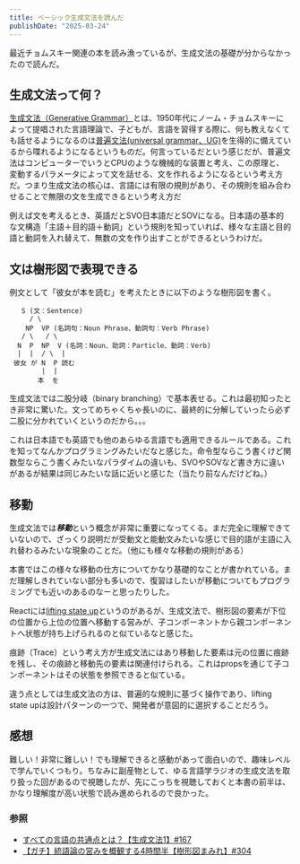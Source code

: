 ```yaml
---
title: ベーシック生成文法を読んだ
publishDate: "2025-03-24"
---
```



<LinkCard url="https://www.amazon.co.jp/%E3%83%99%E3%83%BC%E3%82%B7%E3%83%83%E3%82%AF%E7%94%9F%E6%88%90%E6%96%87%E6%B3%95-%E5%B2%B8%E6%9C%AC-%E7%A7%80%E6%A8%B9/dp/4894764261" />

最近チョムスキー関連の本を読み漁っているが、生成文法の基礎が分からなかったので読んだ。


## 生成文法って何？
[生成文法（Generative Grammar）](https://ja.wikipedia.org/wiki/%E7%94%9F%E6%88%90%E6%96%87%E6%B3%95)とは、1950年代にノーム・チョムスキーによって提唱された言語理論で、子どもが、言語を習得する際に、何も教えなくても話せるようになるのは[普遍文法(universal grammar、UG)](https://ja.wikipedia.org/wiki/%E6%99%AE%E9%81%8D%E6%96%87%E6%B3%95)を生得的に備えているから喋れるようになるというものだ。何言っているだという感じだが、普遍文法はコンピューターでいうとCPUのような機械的な装置と考え、この原理と、変動するパラメータによって文を話せる、文を作れるようになるという考え方だ。つまり生成文法の核心は、言語には有限の規則があり、その規則を組み合わせることで無限の文を生成できるという考え方だ

例えば文を考えるとき、英語だとSVO日本語だとSOVになる。日本語の基本的な文構造「主語＋目的語＋動詞」という規則を知っていれば、様々な主語と目的語と動詞を入れ替えて、無数の文を作り出すことができるというわけだ。

## 文は樹形図で表現できる

例文として「彼女が本を読む」を考えたときに以下のような樹形図を書く。

```
   S (文：Sentence)
     / \
    NP  VP (名詞句：Noun Phrase、動詞句：Verb Phrase)
   / \   / \
  N  P  NP  V (名詞：Noun、助詞：Particle、動詞：Verb)
  |  |  / \  |
 彼女 が N  P 読む
        |  |
       本  を
```

生成文法では二股分岐（binary branching）で基本表せる。これは最初知ったとき非常に驚いた。文ってめちゃくちゃ長いのに、最終的に分解していったら必ず二股に分かれていくというのだから。。。

これは日本語でも英語でも他のあらゆる言語でも適用できるルールである。これを知ってなんかプログラミングみたいだなと感じた。命令型ならこう書くけど関数型ならこう書くみたいなパラダイムの違いも、SVOやSOVなど書き方に違いがあるが結果は同じみたいな話に近いと感じた（当たり前なんだけどね。）


## 移動

生成文法では***移動***という概念が非常に重要になってくる。まだ完全に理解できていないので、ざっくり説明だが受動文と能動文みたいな感じで目的語が主語に入れ替わるみたいな現象のことだ。（他にも様々な移動の規則がある）

本書ではこの様々な移動の仕方についてかなり基礎的なことが書かれている。まだ理解しきれていない部分も多いので、復習はしたいが移動についてもプログラミングでも近いのあるのなーと思ったりした。

Reactには[lifting state up](https://react.dev/learn/sharing-state-between-components#lifting-state-up-by-example)というのがあるが、生成文法で、樹形図の要素が下位の位置から上位の位置へ移動する営みが、子コンポーネントから親コンポーネントへ状態が持ち上げられるのと似ているなと感じた。

痕跡（Trace）という考え方が生成文法にはあり移動した要素は元の位置に痕跡を残し、その痕跡と移動先の要素は関連付けられる。これはpropsを通じて子コンポーネントはその状態を参照できると似ている。

違う点としては生成文法の方は、普遍的な規則に基づく操作であり、lifting state upは設計パターンの一つで、開発者が意図的に選択することだろう。


## 感想

難しい！非常に難しい！でも理解できると感動があって面白いので、趣味レベルで学んでいくつもり。ちなみに副産物として、ゆる言語学ラジオの生成文法を取り扱った回があるので視聴したが、先にこっちを視聴しておくと本書の前半は、かなり理解度が高い状態で読み進められるので良かった。

### 参照
- [すべての言語の共通点とは？【生成文法1】#167](https://youtu.be/E49cMz_QwO8?si=ET_EzY2X1bwrtO4X)
- [【ガチ】統語論の営みを概観する4時間半【樹形図まみれ】#304](https://youtu.be/UkI4XeiNsAU?si=cA9dS_nJquKCC9Zs)
